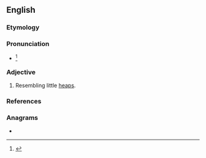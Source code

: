 ==English==

===Etymology===
{{etyl|la|en}}

===Pronunciation===
* {{IPA|/əˈsɝvjəˌlin/|/əˈsɝvjəˌlaɪn/|lang=en}}<ref>{{R:Dictionary.com}}</ref>

===Adjective===
{{en-adj|-}}

# Resembling little [[heap]]s.

===References===
<references/>

===Anagrams===
* {{anagrams|en|avirulence}}